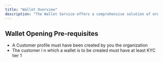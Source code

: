 ```yaml
---
title: "Wallet Overview"
description: "The Wallet Service offers a comprehensive solution of organizations to efficiently open and manage customer wallets."
---
```


## Wallet Opening Pre-requisites

- A Customer profile must have been created by you the organization
- The customer i n which a wallet is to be created must have at least KYC tier 1